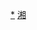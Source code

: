 <div style="position: relative" class="center">
{{Image label begin|image=Administrative Division Changsha.png|width={{{1|804}}}|link=}} 
{{Image label|x=1300|y=600|scale={{{1|804}}}/2680|text=[[芙蓉区|<span style="color: black;">'''①'''</span>]]}}
{{Image label|x=1220|y=750|scale={{{1|804}}}/2680|text=[[天心区|<span style="color: black;">'''②'''</span>]]}}
{{Image label|x=1000|y=710|scale={{{1|804}}}/2680|text=[[岳麓区|<span style="color: black;">'''岳麓区'''</span>]]}}
{{Image label|x=1233|y=430|scale={{{1|804}}}/2680|text={{vtext|[[开福区|<span style="color: black;">'''开福区'''</span>]]}}}}
{{Image label|x=1310|y=780|scale={{{1|804}}}/2680|text=[[雨花区|<span style="color: black;">'''雨花区'''</span>]]}}
{{Image label|x=1010|y=380|scale={{{1|804}}}/2680|text=[[望城区|<span style="color: black;">'''望城区'''</span>]]}}
{{Image label|x=1420|y=420|scale={{{1|804}}}/2680|text=[[长沙县|<span style="color: black;">'''长沙县'''</span>]]}}
{{Image label|x=2020|y=570|scale={{{1|804}}}/2680|text=[[浏阳市|<span style="color: black;">'''浏阳市'''</span>]]}}
{{Image label|x=460|y=680|scale={{{1|804}}}/2680|text=[[宁乡市|<span style="color: black;">'''宁乡市'''</span>]]}}
{{Image label|x=360|y=160|scale={{{1|804}}}/2680|text=[[芙蓉区|<span style="color: black;">'''① 芙蓉区'''</span>]]}}
{{Image label|x=360|y=220|scale={{{1|804}}}/2680|text=[[天心区|<span style="color: black;">'''② 天心区'''</span>]]}}
</div>
<noinclude>
[[Category:长沙行政区划|*]]
[[Category:中华人民共和国地级行政区划图|湘]]
</noinclude>